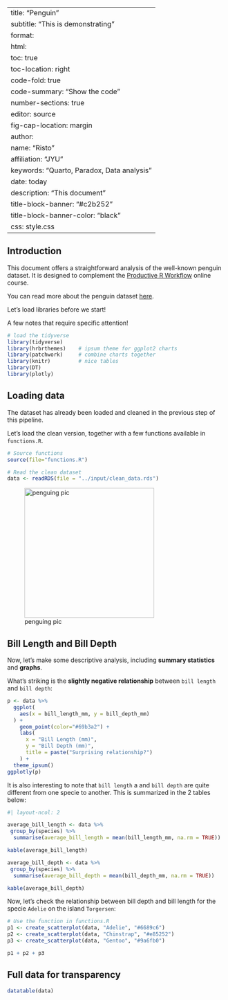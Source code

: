 
---
title: "Penguin"
subtitle: "This is demonstrating"
format:
  html:
    toc: true
    toc-location: right
    code-fold: true
    code-summary: "Show the code"
    number-sections: true
editor: source
fig-cap-location: margin
author: 
  name: "Risto"
  affiliation: "JYU"
keywords: "Quarto, Paradox, Data analysis"
date: today
description: "This document"
title-block-banner: "#c2b252"
title-block-banner-color: "black"
css: style.css
---

## Introduction

This document offers a straightforward analysis of the well-known penguin dataset. It is designed to complement the [Productive R Workflow](https://www.productive-r-workflow.com) online course.

You can read more about the penguin dataset [here](https://allisonhorst.github.io/palmerpenguins/).

Let's load libraries before we start!

::: {.callout-note}
A few notes that require specific attention!
:::

```r
# load the tidyverse
library(tidyverse)
library(hrbrthemes)    # ipsum theme for ggplot2 charts
library(patchwork)     # combine charts together
library(knitr)         # nice tables
library(DT)
library(plotly)
```

## Loading data

The dataset has already been loaded and cleaned in the previous step of this pipeline.

Let's load the clean version, together with a few functions available in `functions.R`.

```r
# Source functions
source(file="functions.R")

# Read the clean dataset
data <- readRDS(file = "../input/clean_data.rds")
```


![penguing pic](asset/penguingpic.png){width=300}



## Bill Length and Bill Depth

Now, let's make some descriptive analysis, including <b>summary statistics</b> and <b>graphs</b>.

What's striking is the <b>slightly negative relationship</b> between `bill length` and `bill depth`:

```r
p <- data %>%
  ggplot(
    aes(x = bill_length_mm, y = bill_depth_mm)
  ) +
    geom_point(color="#69b3a2") +
    labs(
      x = "Bill Length (mm)",
      y = "Bill Depth (mm)",
      title = paste("Surprising relationship?")
    ) + 
  theme_ipsum()
ggplotly(p)
```

It is also interesting to note that `bill length` a and `bill depth` are quite different from one specie to another. This is summarized in the 2 tables below:

```r
#| layout-ncol: 2

average_bill_length <- data %>%
 group_by(species) %>% 
  summarise(average_bill_length = mean(bill_length_mm, na.rm = TRUE))

kable(average_bill_length)

average_bill_depth <- data %>%
 group_by(species) %>% 
  summarise(average_bill_depth = mean(bill_depth_mm, na.rm = TRUE))

kable(average_bill_depth)
```

Now, let's check the relationship between bill depth and bill length for the specie `Adelie` on the island `Torgersen`:

```r

# Use the function in functions.R
p1 <- create_scatterplot(data, "Adelie", "#6689c6")
p2 <- create_scatterplot(data, "Chinstrap", "#e85252")
p3 <- create_scatterplot(data, "Gentoo", "#9a6fb0")

p1 + p2 + p3
```

## Full data for transparency
```r
datatable(data)
```
